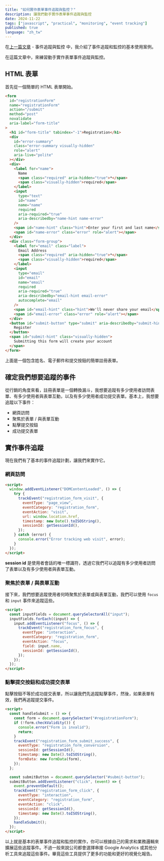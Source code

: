 ```yaml
---
title: "如何實作表單事件追蹤與監控？"
description: 讓我們動手實作表單事件追蹤與監控
date: 2024-11-22
tags: ["javascript", "practical", "monitoring", "event tracking"]
published: true
language: "zh_tw"
---
```


在[上一篇文章](/zh_tw/blog/event-tracking-and-monitoring-zh_tw) - 事件追蹤與監控 中，我介紹了事件追蹤和監控的基本使用案例。

在這篇文章中，來練習動手實作表單事件追蹤與監控。

## HTML 表單

首先從一個簡單的 HTML 表單開始。

```html
<form
  id="registrationForm"
  name="registrationForm"
  action="/submit"
  method="post"
  novalidate
  aria-label="form-title"
>
  <h1 id="form-title" tabindex="-1">Registration</h1>
  <div
    id="error-summary"
    class="error-summary visually-hidden"
    role="alert"
    aria-live="polite"
  ></div>
  <div>
    <label for="name">
      Name
      <span class="required" aria-hidden="true">*</span>
      <span class="visually-hidden">required</span>
    </label>
    <input
      type="text"
      id="name"
      name="name"
      required
      aria-required="true"
      aria-describedby="name-hint name-error"
    />
    <span id="name-hint" class="hint">Enter your first and last name</span>
    <span id="name-error" class="error" role="alert"></span>
  </div>
  <div class="form-group">
    <label for="email" class="label">
      Email Address
      <span class="required" aria-hidden="true">*</span>
      <span class="visually-hidden">required</span>
    </label>
    <input
      type="email"
      id="email"
      name="email"
      required
      aria-required="true"
      aria-describedby="email-hint email-error"
      autocomplete="email"
    />
    <span id="email-hint" class="hint">We'll never share your email</span>
    <span id="email-error" class="error" role="alert"></span>
  </div>
  <button id="submit-button" type="submit" aria-describedby="submit-hint">
    Register
  </button>
  <span id="submit-hint" class="visually-hidden">
    Submitting this form will create your account
  </span>
</form>
```

上面是一個包含姓名、電子郵件和提交按鈕的簡單註冊表單。

## 確定我們想要追蹤的事件

從行銷的角度來看，註冊表單是一個轉換漏斗，我想要追蹤有多少使用者訪問表單、有多少使用者與表單互動，以及有多少使用者成功提交表單。基本上，我想要追蹤以下事件：

- 網頁訪問
- 聚焦於表單 / 與表單互動
- 點擊提交按鈕
- 成功提交表單

## 實作事件追蹤

現在我們有了基本的事件追蹤計劃，讓我們來實作它。

### 網頁訪問

```html
<script>
  window.addEventListener("DOMContentLoaded", () => {
    try {
      trackEvent("registration_form_visit", {
        eventType: "page_view",
        eventCategory: "registration_form",
        eventAction: "visit",
        url: window.location.href,
        timestamp: new Date().toISOString(),
        sessionId: getSessionId(),
      });
    } catch (error) {
      console.error("Error tracking web visit", error);
    }
  });
</script>
```

**session id** 是使用者會話的唯一標識符，透過它我們可以追蹤有多少使用者訪問了表單以及有多少使用者與表單互動。

### 聚焦於表單 / 與表單互動

接下來，我們想要追蹤使用者何時聚焦於表單或與表單互動，我們可以使用 `focus` 和 `input` 事件來追蹤這些。

```html
<script>
  const inputFields = document.querySelectorAll("input");
  inputFields.forEach((input) => {
    input.addEventListener("focus", () => {
      trackEvent("registration_form_focus", {
        eventType: "interaction",
        eventCategory: "registration_form",
        eventAction: "focus",
        field: input.name,
        sessionId: getSessionId(),
      });
    });
  });
</script>
```

### 點擊提交按鈕和成功提交表單

點擊按鈕不等於成功提交表單，所以讓我們先追蹤點擊事件，然後，如果表單有效，我們再追蹤提交事件。

```html
<script>
  const handleSubmit = () => {
    const form = document.querySelector("#registrationForm");
    if (!form.checkValidity()) {
      console.error("Form is invalid");
      return;
    }
    trackEvent("registration_form_submit_success", {
      eventType: "registration_form_conversion",
      sessionId: getSessionId(),
      timestamp: new Date().toISOString(),
      formData: new FormData(form),
    });
  };

  const submitButton = document.querySelector("#submit-button");
  submitButton.addEventListener("click", (event) => {
    event.preventDefault();
    trackEvent("registration_form_click", {
      eventType: "interaction",
      eventCategory: "registration_form",
      eventAction: "click",
      sessionId: getSessionId(),
      timestamp: new Date().toISOString(),
    });
    handleSubmit();
  });
</script>
```

以上就是基本的表單事件追蹤和監控的實作，你可以根據自己的需求和業務邏輯來擴展這些追蹤事件。不過一般來說公司都會選擇串接 Google Analytics 或其他分析工具來追蹤這些事件。畢竟這些工具提供了更多的功能和更好的視覺化報告。
